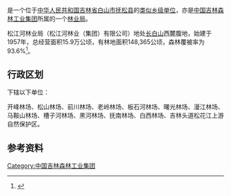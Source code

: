 {{中国乡级行政区
|行政区全称           = {{PAGENAMEBASE}}
|上级行政区           = [[中国吉林森林工业集团|中国吉林森林工业集团]]
|政府驻地             = [[抚松县|抚松县]][[松江河镇|松江河镇]]
}}

'''{{PAGENAMEBASE}}'''是一个位于[[中华人民共和国|中华人民共和国]][[吉林省|吉林省]][[白山市|白山市]][[抚松县|抚松县]]的[[类似乡级单位|类似乡级单位]]，亦是[[中国吉林森林工业集团|中国吉林森林工业集团]]所属的一个[[林业局|林业局]]。

松江河林业局（松江河林业（集团）有限公司）地处[[长白山|长白山]]西麓腹地，始建于1957年，总经营面积15.9万公顷，有林地面积148,365公顷，森林覆被率为93.6%<ref>{{cite web |title=松江河林业局 |url=http://lyt.jl.gov.cn/zwgk_lyt/jgsz_lyt/gylyj_lyt/201607/t20160722_2350030.html |website=吉林省林业和草原局}}</ref>。

== 行政区划 ==
{{PAGENAMEBASE}}下辖以下单位：

开峰林场、松山林场、前川林场、老岭林场、板石河林场、曙光林场、漫江林场、马鞍山林场、槽子河林场、黑河林场、抚南林场、白西林场、吉林头道松花江上游自然保护区。

== 参考资料 ==
{{reflist}}

{{吉林行政区划小作品}}
{{抚松县行政区划}}
{{中华人民共和国林业区划|吉}}

[[Category:中国吉林森林工业集团|Category:中国吉林森林工业集团]]
